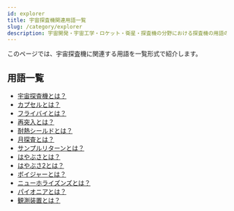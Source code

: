 ```yaml
---
id: explorer
title: 宇宙探査機関連用語一覧
slug: /category/explorer
description: 宇宙開発・宇宙工学・ロケット・衛星・探査機の分野における探査機の用語の一覧です．意味・定義・概要・説明ページへと移ることができます．
---
```



<Head>
  <script type="application/ld+json">
    {`{
      "@context": "https://schema.org",
      "@type": "DefinedTerm",
      "name": "宇宙探査機関連用語一覧",
      "inDefinedTermSet": "https://space-dev-terms.pages.dev",
      "termCode": "category/explorer",
      "description": "宇宙開発・宇宙工学・ロケット・衛星・探査機の分野における探査機の用語の一覧です．意味・定義・概要・説明ページへと移ることができます．",
      "url": "https://space-dev-terms.pages.dev/docs/category/explorer"
    }`}
  </script>
</Head>

このページでは、宇宙探査機に関連する用語を一覧形式で紹介します。

## 用語一覧

- [宇宙探査機とは？](/docs/explorer/space-probe)
- [カプセルとは？](/docs/explorer/technology/capsule)
- [フライバイとは？](/docs/explorer/technology/flyby)
- [再突入とは？](/docs/explorer/technology/reentry)
- [耐熱シールドとは？](/docs/explorer/technology/heat-shield)
- [月探査とは？](/docs/explorer/mission/moon-probe)
- [サンプルリターンとは？](/docs/explorer/technology/sample-return)
- [はやぶさとは？](/docs/explorer/mission/hayabusa)
- [はやぶさ2とは？](/docs/explorer/mission/hayabusa2)
- [ボイジャーとは？](/docs/explorer/mission/voyager)
- [ニューホライズンズとは？](/docs/explorer/mission/new-horizons)
- [パイオニアとは？](/docs/explorer/mission/pioneer)
- [観測装置とは？](/docs/explorer/technology/payload-instrument)
